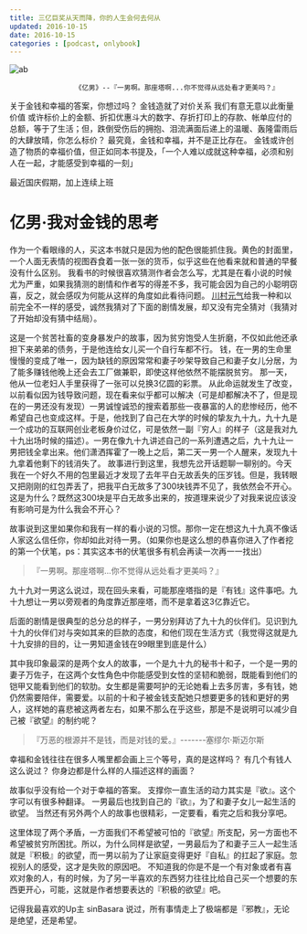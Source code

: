 ```yaml
---
title: 三亿巨奖从天而降，你的人生会何去何从
updated: 2016-10-15
date: 2016-10-15
categories : [podcast, onlybook]
---
```


![ab](/assets/20161015_yinan.jpg)

>
					《亿男》--『一男啊。那座塔啊...你不觉得从远处看才更美吗？』
					
关于金钱和幸福的答案，你想过吗？
金钱造就了对价关系 我们有意无意以此衡量价值
或许标价上的金额、折扣优惠斗大的数字、存折打印上的存款、帐单应付的总额，等于了生活；但，跌倒受伤后的拥抱、泪流满面后递上的温暖、轰隆雷雨后的大肆放晴，你怎么标价？
最究竟，金钱和幸福，并不是正比存在。
金钱或许创造了物质的幸福价值，但正如同本书提及，「一个人难以成就这种幸福，必须和别人在一起，才能感受到幸福的一刻」


最近国庆假期，加上连续上班
# 亿男·我对金钱的思考
作为一个看眼缘的人，买这本书就只是因为他的配色很能抓住我。黄色的封面里，一个人面无表情的视图吞食着一张一张的货币，似乎这些在他看来就和普通的早餐没有什么区别。
我看书的时候很喜欢猜测作者会怎么写，尤其是在看小说的时候尤为严重，如果我猜测的剧情和作者写的得差不多，我可能会因为自己的小聪明窃喜，反之，就会感叹为何能从这样的角度如此看待问题。 [川村元气](https://www.facebook.com/%E5%B7%9D%E6%9D%91%E5%85%83%E6%B0%97-567234320027537/)给我一种和以前完全不一样的感受，诚然我猜对了下面的剧情发展，却又没有完全猜对（我猜对了开始却没有猜中结局）。

  这是一个贫苦社畜的变身暴发户的故事，因为贫穷饱受人生折磨，不仅如此他还承担下来弟弟的债务，于是他连给女儿买一个自行车都不行。
  钱，在一男的生命里慢慢的变成了唯一，因为缺钱的原因常常和妻子吵架导致自己和妻子女儿分居，为了能多赚钱他晚上还会去工厂做兼职，即使这样他依然不能摆脱贫穷。
  那一天，他从一位老妇人手里获得了一张可以兑换3亿圆的彩票。 从此命运就发生了改变，以前看似因为钱导致问题，现在看来似乎都可以解决（可是却都解决不了，但是现在的一男还没有发现）一男诚惶诚恐的搜索着那些一夜暴富的人的悲惨经历，他不希望自己也变成这样。于是，他找到了自己在大学的时候的挚友九十九，九十九是一个成功的互联网创业老板身价过亿，可是依然一副『穷人』的样子（这是我对九十九出场时候的描述）。一男在像九十九讲述自己的一系列遭遇之后，九十九让一男把钱全拿出来。他们潇洒挥霍了一晚上之后，第二天一男一个人醒来，发现九十九拿着他剩下的钱消失了。
  故事进行到这里，我想先岔开话题聊一聊别的。今天我在一个好久不用的包里最近才发现了去年平白无故丢失的压岁钱。但是，我转眼又把刚刚的红包弄丢了，把我平白无故多了300块钱弄不见了，我依然会不开心。这是为什么？既然这300块是平白无故多出来的，按道理来说少了对我来说应该没有影响可是为什么我会不开心？
  
  故事说到这里如果你和我有一样的看小说的习惯。那你一定在想这九十九真不像话人家这么信任你，你却如此对待一男。（如果你也是这么想的恭喜你进入了作者挖的第一个伏笔，ps：其实这本书的伏笔很多有机会再读一次再一一找出）
  
>   『一男啊。那座塔啊...你不觉得从远处看才更美吗？』

九十九对一男这么说过，现在回头来看，可能那座塔指的是『有钱』这件事吧。九十九想让一男以旁观者的角度靠近那座塔，而不是拿着这3亿靠近它。

后面的剧情是很典型的总分总的样子，一男分别拜访了九十九的伙伴们。见识到九十九的伙伴们对与突如其来的巨款的态度，和他们现在生活方式（我觉得这就是九十九安排的目的，让一男知道金钱在99眼里到底是什么）
   
   其中我印象最深的是两个女人的故事，一个是九十九的秘书十和子，一个是一男的妻子万佐子，在这两个女性角色中你能感受到女性的坚韧和脆弱，既能看到他们的铠甲又能看到他们的软肋。女生都是需要呵护的无论她看上去多厉害，多有钱，她仍然需要陪伴，需要爱。以前的十和子被金钱支配她只想要更多的钱和更好的男人，这样她的喜悲被这两者左右，如果不那么在乎这些，那是不是说明可以减少自己被『欲望』的制约呢？
> 『万恶的根源并不是钱，而是对钱的爱。』-------塞缪尔·斯迈尔斯

幸福和金钱往往在很多人嘴里都会画上三个等号，真的是这样吗？
有几个有钱人这么说过？
你身边都是什么样的人描述这样的画面？

故事似乎没有给一个对于幸福的答案。
支撑你一直生活的动力其实是『欲』。这个字可以有很多种翻译。
一男最后也找到自己的『欲』，为了和妻子女儿一起生活的欲望。
当然还有另外两个人的故事也很精彩，一定要看，看完之后和我分享吧。

  这里体现了两个矛盾，一方面我们不希望被可怕的『欲望』所支配，另一方面也不希望被贫穷所困扰。所以，为什么同样是欲望，一男最后为了和妻子三人一起生活就是『积极』的欲望，而一男以前为了让家庭变得更好『自私』的扛起了家庭。忽视别人的感受，这才是失败的原因吧。
  不知道我的你是不是一个有对象或者有喜欢对象的人，有的时候，为了另一半喜欢的东西努力往往比给自己买一个想要的东西更开心，可能，这就是作者想要表达的『积极的欲望』吧。
  
  记得我最喜欢的Up主 sinBasara 说过，所有事情走上了极端都是『邪教』，无论是绝望，还是希望。


